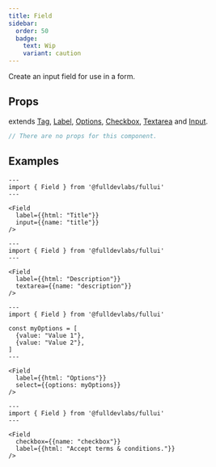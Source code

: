 ```yaml
---
title: Field
sidebar: 
  order: 50
  badge:
    text: Wip
    variant: caution
---
```


Create an input field for use in a form.

## Props
extends [Tag](/components/tag), [Label](/components/label), [Options](/components/options), [Checkbox](/components/checkbox), [Textarea](/components/textarea) and [Input](/components/input).
```ts
// There are no props for this component.
```

## Examples
```astro live
---
import { Field } from '@fulldevlabs/fullui'
---

<Field
  label={{html: "Title"}} 
  input={{name: "title"}}
/>
```

```astro live
---
import { Field } from '@fulldevlabs/fullui'
---

<Field
  label={{html: "Description"}} 
  textarea={{name: "description"}}
/>
```

```astro live
---
import { Field } from '@fulldevlabs/fullui'

const myOptions = [
  {value: "Value 1"},
  {value: "Value 2"}, 
]
---

<Field
  label={{html: "Options"}} 
  select={{options: myOptions}}
/>
```

```astro live
---
import { Field } from '@fulldevlabs/fullui'
---

<Field 
  checkbox={{name: "checkbox"}}
  label={{html: "Accept terms & conditions."}} 
/>
```